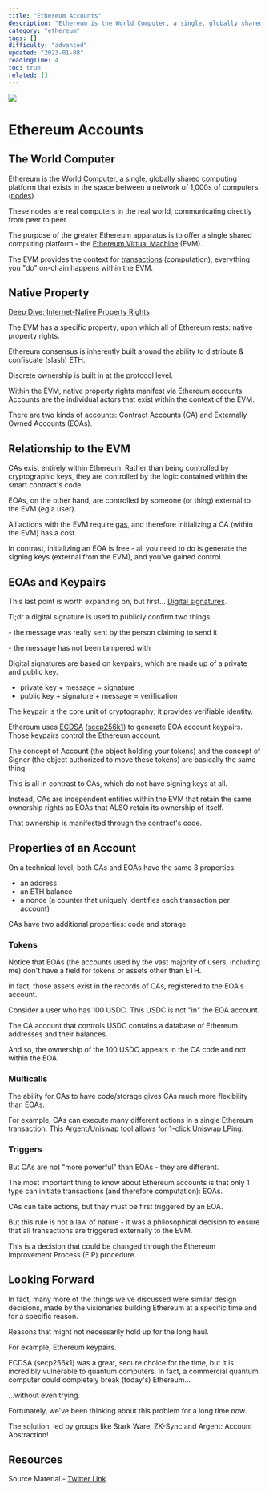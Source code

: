 ```yaml
---
title: "Ethereum Accounts"
description: "Ethereum is the World Computer, a single, globally shared computing platform that exists in the space between a network of 1,000s of computers (nodes)."
category: "ethereum"
tags: []
difficulty: "advanced"
updated: "2023-01-08"
readingTime: 4
toc: true
related: []
---
```


![](/images/account-banner.png)

# Ethereum Accounts

## The World Computer

Ethereum is the [World Computer](https://inevitableeth.com/home/ethereum/world-computer), a single, globally shared computing platform that exists in the space between a network of 1,000s of computers ([nodes](https://inevitableeth.com/home/ethereum/node)).

These nodes are real computers in the real world, communicating directly from peer to peer.

The purpose of the greater Ethereum apparatus is to offer a single shared computing platform - the [Ethereum Virtual Machine](/ethereum/evm) (EVM).

The EVM provides the context for [transactions](/ethereum/transaction) (computation); everything you "do" on-chain happens within the EVM.

## Native Property

[Deep Dive: Internet-Native Property Rights](/ethereum/property-rights)

The EVM has a specific property, upon which all of Ethereum rests: native property rights.

Ethereum consensus is inherently built around the ability to distribute & confiscate (slash) ETH.

Discrete ownership is built in at the protocol level.

Within the EVM, native property rights manifest via Ethereum accounts. Accounts are the individual actors that exist within the context of the EVM.

There are two kinds of accounts: Contract Accounts (CA) and Externally Owned Accounts (EOAs).

## Relationship to the EVM

CAs exist entirely within Ethereum. Rather than being controlled by cryptographic keys, they are controlled by the logic contained within the smart contract's code.

EOAs, on the other hand, are controlled by someone (or thing) external to the EVM (eg a user).

All actions with the EVM require [gas](/concepts/gas), and therefore initializing a CA (within the EVM) has a cost.

In contrast, initializing an EOA is free - all you need to do is generate the signing keys (external from the EVM), and you've gained control.

## EOAs and Keypairs

This last point is worth expanding on, but first... [Digital signatures](/concepts/digital-signatures).

Tl;dr a digital signature is used to publicly confirm two things:

\- the message was really sent by the person claiming to send it

\- the message has not been tampered with

Digital signatures are based on keypairs, which are made up of a private and public key.

*   private key + message = signature
*   public key + signature + message = verification

The keypair is the core unit of cryptography; it provides verifiable identity.

Ethereum uses [ECDSA](https://en.wikipedia.org/wiki/Elliptic_Curve_Digital_Signature_Algorithm) ([secp256k1](https://en.bitcoin.it/wiki/Secp256k1)) to generate EOA account keypairs. Those keypairs control the Ethereum account.

The concept of Account (the object holding your tokens) and the concept of Signer (the object authorized to move these tokens) are basically the same thing.

This is all in contrast to CAs, which do not have signing keys at all.

Instead, CAs are independent entities within the EVM that retain the same ownership rights as EOAs that ALSO retain its ownership of itself.

That ownership is manifested through the contract's code.

## Properties of an Account

On a technical level, both CAs and EOAs have the same 3 properties:

*   an address
*   an ETH balance
*   a nonce (a counter that uniquely identifies each transaction per account)

CAs have two additional properties: code and storage.

### Tokens

Notice that EOAs (the accounts used by the vast majority of users, including me) don't have a field for tokens or assets other than ETH.

In fact, those assets exist in the records of CAs, registered to the EOA's account.

Consider a user who has 100 USDC. This USDC is not "in" the EOA account.

The CA account that controls USDC contains a database of Ethereum addresses and their balances.

And so, the ownership of the 100 USDC appears in the CA code and not within the EOA.

### Multicalls

The ability for CAs to have code/storage gives CAs much more flexibility than EOAs.

For example, CAs can execute many different actions in a single Ethereum transaction. [This Argent/Uniswap tool](https://www.argent.xyz/blog/uniswap-multicall/) allows for 1-click Uniswap LPing.

### Triggers

But CAs are not "more powerful" than EOAs - they are different.

The most important thing to know about Ethereum accounts is that only 1 type can initiate transactions (and therefore computation): EOAs.

CAs can take actions, but they must be first triggered by an EOA.

But this rule is not a law of nature - it was a philosophical decision to ensure that all transactions are triggered externally to the EVM.

This is a decision that could be changed through the Ethereum Improvement Process (EIP) procedure.

## Looking Forward

In fact, many more of the things we've discussed were similar design decisions, made by the visionaries building Ethereum at a specific time and for a specific reason.

Reasons that might not necessarily hold up for the long haul.

For example, Ethereum keypairs.

ECDSA (secp256k1) was a great, secure choice for the time, but it is incredibly vulnerable to quantum computers. In fact, a commercial quantum computer could completely break (today's) Ethereum...

...without even trying.

Fortunately, we've been thinking about this problem for a long time now.

The solution, led by groups like Stark Ware, ZK-Sync and Argent: Account Abstraction!

## Resources

Source Material - [Twitter Link](https://twitter.com/logarithmicrex/status/1612265449923956737)

